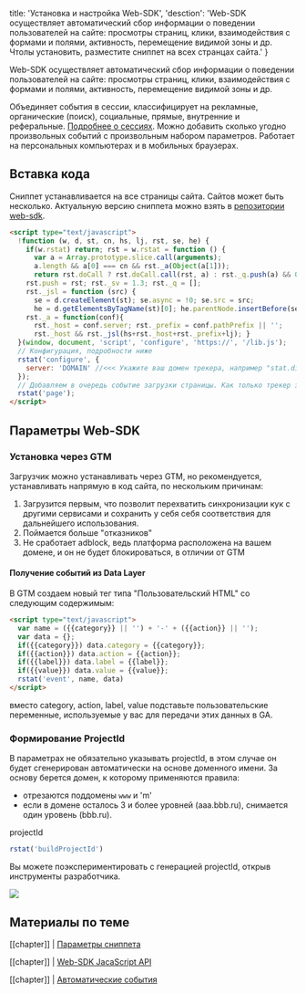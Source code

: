
  title: 'Установка и настройка Web-SDK',
  'desction': 'Web-SDK осуществляет автоматический сбор информации о поведении пользователей на сайте: просмотры страниц, клики, взаимодействия с формами и полями, активность, перемещение видимой зоны и др. Чтолы установить, разместите сниппет на всех странцах сайта.'
}

Web-SDK осуществляет автоматический сбор информации о поведении пользователей на сайте:
просмотры страниц, клики, взаимодействия с формами и полями, активность, перемещение видимой зоны и др.

Объединяет события в сессии, классифицирует на рекламные, органические (поиск), 
социальные, прямые, внутренние и реферальные. [Подробнее о сессиях](/docs/reference/web-sdk/sessions). 
Можно добавить сколько угодно произвольных событий с произвольным набором параметров.
Работает на персональных компьютерах и в мобильных браузерах.

## Вставка кода

Сниппет устанавливается на все страницы сайта. Сайтов может быть несколько.
Актуальную версию сниппета можно взять в
[репозитории web-sdk](https://github.com/rockstat/web-sdk/blob/master/snippet/snippet.html).

```html
<script type="text/javascript">
  !function (w, d, st, cn, hs, lj, rst, se, he) {
    if(w.rstat) return; rst = w.rstat = function () {
      var a = Array.prototype.slice.call(arguments);
      a.length && a[0] === cn && rst._a(Object(a[1]));
      return rst.doCall ? rst.doCall.call(rst, a) : rst._q.push(a) && 0; };
    rst.push = rst; rst._sv = 1.3; rst._q = [];
    rst._jsl = function (src) {
      se = d.createElement(st); se.async = !0; se.src = src;
      he = d.getElementsByTagName(st)[0]; he.parentNode.insertBefore(se, he); };
    rst._a = function(conf){
      rst._host = conf.server; rst._prefix = conf.pathPrefix || '';
      rst._host && rst._jsl(hs+rst._host+rst._prefix+lj); }
  }(window, document, 'script', 'configure', 'https://', '/lib.js');
  // Конфигурация, подробности ниже
  rstat('configure', {
    server: 'DOMAIN' //<<< Укажите ваш домен трекера, например "stat.digitalgod.be"
  });
  // Добавляем в очередь событие загрузки страницы. Как только трекер загрузится, оно будет отправлено.
  rstat('page');
</script>
```

## Параметры Web-SDK

<Expand>
  <RenderTable data={webSdkParams} />
</Expand>


### Установка через GTM

Загрузчик можно устанавливать через GTM, но рекомендуется, устанавливать напрямую в код сайта,
по нескольким причинам:

1. Загрузится первым, что позволит перехватить синхронизации кук с другими
  сервисами и сохранить у себя себя соответствия для дальнейшего использования.
2. Поймается больше "отказников"
3. Не сработает adblock, ведь платформа расположена на вашем домене, и он не будет блокироваться, в отличии от GTM


#### Получение событий из Data Layer

В GTM создаем новый тег типа "Пользовательский HTML" со следующим содержимым:

```html
<script type="text/javascript">
  var name = ({{category}} || '') + '-' + ({{action}} || '');
  var data = {};
  if({{category}}) data.category = {{category}};
  if({{action}}) data.action = {{action}};
  if({{label}}) data.label = {{label}};
  if({{value}}) data.value = {{value}};
  rstat('event', name, data)
</script>
```
вместо category, action, label, value подставьте пользовательские переменные, используемые у вас для передачи этих данных в GA.

### Формирование ProjectId

В параметрах не обязательно указывать projectId, 
в этом случае он будет сгенерирован автоматически на основе доменного имени.
За основу берется домен, к которому применяются правила:

- отрезаются поддомены `www` и 'm'
- если в домене осталось 3 и более уровней (aaa.bbb.ru), снимается один уровень (bbb.ru).

projectId

```javascript
rstat('buildProjectId')
```

Вы можете поэкспериментировать с генерацией projectId, открыв инструменты разработчика.

<Expand>
  <img src={'/static/images/docs/references/web-sdk/gen-project-id.png'} />
</Expand>

## Материалы по теме

[[chapter]]
| [Параметры сниппета](/docs/reference/web-sdk/snippet-and-configuration/)

[[chapter]]
| [Web-SDK JacaScript API](/docs/reference/web-sdk/js-api/)

[[chapter]]
| [Автоматические события](/docs/reference/web-sdk/auto-track/)


